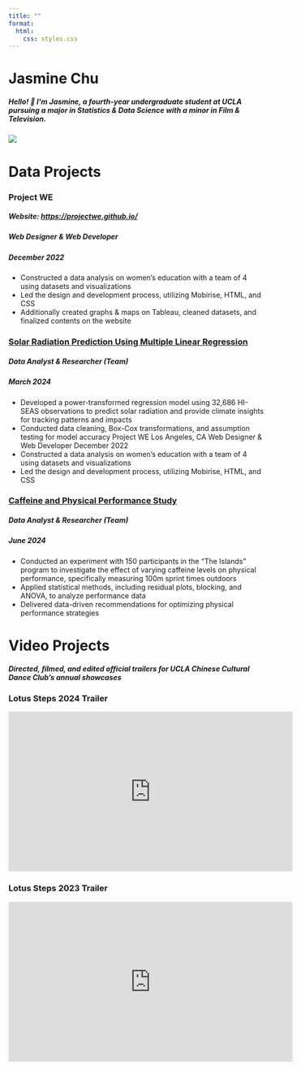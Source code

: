 ```yaml
---
title: ""
format:
  html:
    css: styles.css
---
```


```{=html}
<div class="title-with-picture">
  <div class="text-content">
    <h1>Jasmine Chu</h1>
    <h5>Hello! 👋 I'm Jasmine, a fourth-year undergraduate student at UCLA pursuing a major in Statistics & Data Science with a minor in Film & Television.</h5>
  </div>
  <img src="images/pfp_fall2024.jpg" class="profile-pic">
</div>
```

# Data Projects
### Project WE
##### Website: <a href="https://projectwe.github.io/" target="_blank"> https://projectwe.github.io/</a>
##### Web Designer & Web Developer
##### December 2022
-   Constructed a data analysis on women's education with a team of 4 using datasets and visualizations
-   Led the design and development process, utilizing Mobirise, HTML, and CSS
-   Additionally created graphs & maps on Tableau, cleaned datasets, and finalized contents on the website

### <a href="solarRadiationPredictionReport.pdf" target="_blank"> Solar Radiation Prediction Using Multiple Linear Regression</a>
##### Data Analyst & Researcher (Team)
##### March 2024
-   Developed a power-transformed regression model using 32,686 HI-SEAS observations to predict solar radiation and provide climate insights for tracking patterns and impacts
-   Conducted data cleaning, Box-Cox transformations, and assumption testing for model accuracy Project WE Los Angeles, CA Web Designer & Web Developer December 2022
-   Constructed a data analysis on women's education with a team of 4 using datasets and visualizations
-   Led the design and development process, utilizing Mobirise, HTML, and CSS

### <a href="caffeinePhysicalPerformanceFinalReport.pdf" target="_blank"> Caffeine and Physical Performance Study</a>  
##### Data Analyst & Researcher (Team)
##### June 2024
-   Conducted an experiment with 150 participants in the “The Islands” program to investigate the effect of varying caffeine levels on physical performance, specifically measuring 100m sprint times outdoors
-   Applied statistical methods, including residual plots, blocking, and ANOVA, to analyze performance data
-   Delivered data-driven recommendations for optimizing physical performance strategies

# Video Projects
##### Directed, filmed, and edited official trailers for UCLA Chinese Cultural Dance Club's annual showcases
### Lotus Steps 2024 Trailer 
<iframe width="560" height="315" src="https://www.youtube.com/embed/ehvLCXI-knw?si=DaiYO0fxuOfAFLEE" title="YouTube video player" frameborder="0" allow="accelerometer; autoplay; clipboard-write; encrypted-media; gyroscope; picture-in-picture; web-share" referrerpolicy="strict-origin-when-cross-origin" allowfullscreen></iframe>

### Lotus Steps 2023 Trailer
<iframe width="560" height="315" src="https://www.youtube.com/embed/EnC7KYu1CkQ?si=3BEq9YxzcyIf0A-E" title="YouTube video player" frameborder="0" allow="accelerometer; autoplay; clipboard-write; encrypted-media; gyroscope; picture-in-picture; web-share" referrerpolicy="strict-origin-when-cross-origin" allowfullscreen></iframe>



